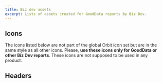 ```yaml
---
title: Biz dev assets
excerpt: Lists of assets created for GoodData reports by Biz Dev.
---
```



## Icons

The icons listed below are not part of the global Orbit icon set
but are in the same style as all other icons.
Please, **use these icons only for GoodData or other Biz Dev reports**.
These icons are not supposed to be used in any product.

<ImagesDownloadList listName="icons" />



## Headers

<ImagesDownloadList listName="headers" />
